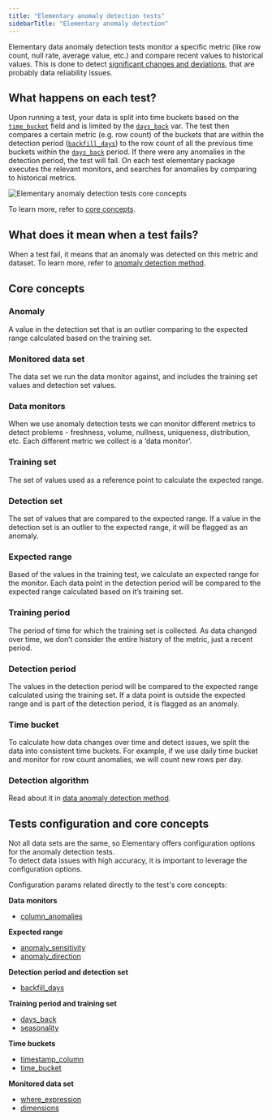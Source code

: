 ```yaml
---
title: "Elementary anomaly detection tests"
sidebarTitle: "Elementary anomaly detection"
---
```


Elementary data anomaly detection tests monitor a specific metric (like row count, null rate, average value, etc.) and compare recent values to historical values.
This is done to detect [significant changes and deviations](/data-tests/data-anomaly-detection), that are probably data reliability issues.

## What happens on each test?

Upon running a test, your data is split into time buckets based on the [`time_bucket`](/data-tests/anomaly-detection-configuration/time-bucket) field and is limited by
the [`days_back`](/data-tests/anomaly-detection-configuration/days-back) var. The test then compares a certain metric (e.g. row count) of the buckets that are within the detection
period ([`backfill_days`](/data-tests/anomaly-detection-configuration/backfill-days)) to the row count of all the previous time buckets within the [`days_back`](/data-tests/anomaly-detection-configuration/days-back) period.
If there were any anomalies in the detection period, the test will fail.
On each test elementary package executes the relevant monitors, and searches for anomalies by comparing to historical metrics.

<Tooltip tip="Anomaly detection tests core concepts">
  <img
    src="https://raw.githubusercontent.com/elementary-data/assets-hosting/master/anomaly_detection/elementary-anomaly-detection-core-concepts.png"
    alt="Elementary anomaly detection tests core concepts"
  />
</Tooltip>

To learn more, refer to [core concepts](/data-tests/how-anomaly-detection-works).

## What does it mean when a test fails?

When a test fail, it means that an anomaly was detected on this metric and dataset. To learn more, refer to [anomaly detection method](/data-tests/data-anomaly-detection).

## Core concepts

### Anomaly

A value in the detection set that is an outlier comparing to the expected range calculated based on the training set.

### Monitored data set

The data set we run the data monitor against, and includes the training set values and detection set values.

### Data monitors

When we use anomaly detection tests we can monitor different metrics to detect problems - freshness, volume, nullness, uniqueness, distribution, etc.
Each different metric we collect is a ‘data monitor’.

### Training set

The set of values used as a reference point to calculate the expected range.

### Detection set

The set of values that are compared to the expected range.
If a value in the detection set is an outlier to the expected range, it will be flagged as an anomaly.

### Expected range

Based of the values in the training test, we calculate an expected range for the monitor.
Each data point in the detection period will be compared to the expected range calculated based on it’s training set.

### Training period

The period of time for which the training set is collected.
As data changed over time, we don’t consider the entire history of the metric, just a recent period.

### Detection period

The values in the detection period will be compared to the expected range calculated using the training set.
If a data point is outside the expected range and is part of the detection period, it is flagged as an anomaly.

### Time bucket

To calculate how data changes over time and detect issues, we split the data into consistent time buckets.
For example, if we use daily time bucket and monitor for row count anomalies, we will count new rows per day.

### Detection algorithm

Read about it in [data anomaly detection method](/data-tests/data-anomaly-detection).

## Tests configuration and core concepts

Not all data sets are the same, so Elementary offers configuration options for the anomaly detection tests.  
To detect data issues with high accuracy, it is important to leverage the configuration options.

Configuration params related directly to the test's core concepts:

**Data monitors**

- [column_anomalies](/data-tests/anomaly-detection-configuration/column-anomalies)

**Expected range**

- [anomaly_sensitivity](/data-tests/anomaly-detection-configuration/anomaly-sensitivity)
- [anomaly_direction](/data-tests/anomaly-detection-configuration/anomaly-direction)

**Detection period and detection set**

- [backfill_days](/data-tests/anomaly-detection-configuration/backfill-days)

**Training period and training set**

- [days_back](/data-tests/anomaly-detection-configuration/days-back)
- [seasonality](/data-tests/anomaly-detection-configuration/seasonality)

**Time buckets**

- [timestamp_column](/data-tests/anomaly-detection-configuration/timestamp-column)
- [time_bucket](/data-tests/anomaly-detection-configuration/time-bucket)

**Monitored data set**

- [where_expression](/data-tests/anomaly-detection-configuration/where-expression)
- [dimensions](/data-tests/anomaly-detection-configuration/dimensions)
